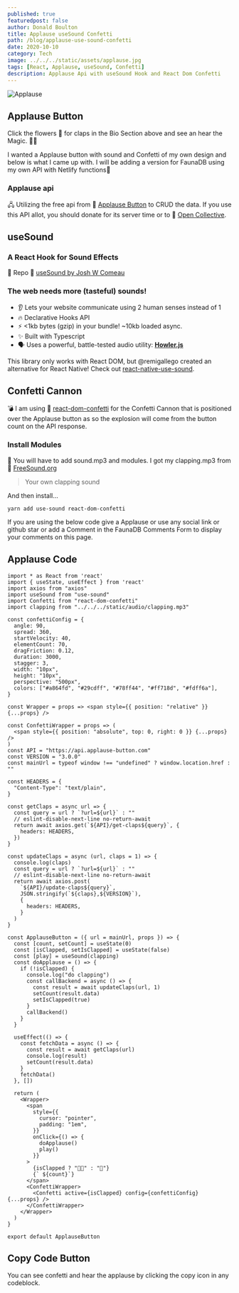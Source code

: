 ```yaml
---
published: true
featuredpost: false
author: Donald Boulton
title: Applause useSound Confetti
path: /blog/applause-use-sound-confetti
date: 2020-10-10
category: Tech
image: ../../../static/assets/applause.jpg
tags: [React, Applause, useSound, Confetti]
description: Applause Api with useSound Hook and React Dom Confetti
---
```


![Applause](../../../static/assets/applause.jpg)

## Applause Button

Click the  flowers 🎉 for claps in the Bio Section above and see an hear the Magic. 🤟🎉

I wanted a Applause button with sound and Confetti of my own design and below is what I came up with.
I will be adding a version for FaunaDB using my own API with Netlify functions💯

### Applause api

🖧 Utilizing the free api from 🔗 [Applause Button](https://applause-button.com/) to CRUD the data.
If you use this API allot, you should donate for its server time or to 🔗 [Open Collective](https://opencollective.com/).

## useSound

### A React Hook for Sound Effects

🚀 Repo 🔗 [useSound by Josh W Comeau](https://github.com/joshwcomeau/use-sound)

### The web needs more (tasteful) sounds!

- 👂 Lets your website communicate using 2 human senses instead of 1
- 🔥 Declarative Hooks API
- ⚡️ <1kb bytes (gzip) in your bundle! ~10kb loaded async.
- ✨ Built with Typescript
- 🗣 Uses a powerful, battle-tested audio utility: [**Howler.js**](https://howlerjs.com/)

This library only works with React DOM, but @remigallego created an alternative for React Native! Check out [react-native-use-sound](https://github.com/remigallego/react-native-use-sound).

## Confetti Cannon

💣 I am using 🔗 [react-dom-confetti](https://github.com/daniel-lundin/react-dom-confetti) for the Confetti Cannon that is positioned over the Applause button as so the explosion will come from the button count on the API response.

### Install Modules

🤟 You will have to add sound.mp3 and modules. I got my clapping.mp3 from 🔗 [FreeSound.org](https://freesound.org/)

> Your own clapping sound

And then install...

```bash:title=install
yarn add use-sound react-dom-confetti
```

If you are using the below code give a Applause or use any social link or github star or add a Comment in the FaunaDB Comments Form to display your comments on this page.

## Applause Code

```tsx:title=src/components/applause.tsx {4-6,22-26,96-98}
import * as React from 'react'
import { useState, useEffect } from 'react'
import axios from "axios"
import useSound from "use-sound"
import Confetti from "react-dom-confetti"
import clapping from "../../../static/audio/clapping.mp3"

const confettiConfig = {
  angle: 90,
  spread: 360,
  startVelocity: 40,
  elementCount: 70,
  dragFriction: 0.12,
  duration: 3000,
  stagger: 3,
  width: "10px",
  height: "10px",
  perspective: "500px",
  colors: ["#a864fd", "#29cdff", "#78ff44", "#ff718d", "#fdff6a"],
}

const Wrapper = props => <span style={{ position: "relative" }} {...props} />

const ConfettiWrapper = props => (
  <span style={{ position: "absolute", top: 0, right: 0 }} {...props} />
)
const API = "https://api.applause-button.com"
const VERSION = "3.0.0"
const mainUrl = typeof window !== "undefined" ? window.location.href : ""

const HEADERS = {
  "Content-Type": "text/plain",
}

const getClaps = async url => {
  const query = url ? `?url=${url}` : ""
  // eslint-disable-next-line no-return-await
  return await axios.get(`${API}/get-claps${query}`, {
    headers: HEADERS,
  })
}

const updateClaps = async (url, claps = 1) => {
  console.log(claps)
  const query = url ? `?url=${url}` : ""
  // eslint-disable-next-line no-return-await
  return await axios.post(
    `${API}/update-claps${query}`,
    JSON.stringify(`${claps},${VERSION}`),
    {
      headers: HEADERS,
    }
  )
}

const ApplauseButton = ({ url = mainUrl, props }) => {
  const [count, setCount] = useState(0)
  const [isClapped, setIsClapped] = useState(false)
  const [play] = useSound(clapping)
  const doApplause = () => {
    if (!isClapped) {
      console.log("do clapping")
      const callBackend = async () => {
        const result = await updateClaps(url, 1)
        setCount(result.data)
        setIsClapped(true)
      }
      callBackend()
    }
  }

  useEffect(() => {
    const fetchData = async () => {
      const result = await getClaps(url)
      console.log(result)
      setCount(result.data)
    }
    fetchData()
  }, [])

  return (
    <Wrapper>
      <span
        style={{
          cursor: "pointer",
          padding: "1em",
        }}
        onClick={() => {
          doApplause()
          play()
        }}
      >
        {isClapped ? "🤟🎉" : "👋"}
        {` ${count}`}
      </span>
      <ConfettiWrapper>
        <Confetti active={isClapped} config={confettiConfig} {...props} />
      </ConfettiWrapper>
    </Wrapper>
  )
}

export default ApplauseButton
```

## Copy Code Button

You can see confetti and hear the applause by clicking the copy icon in any codeblock.